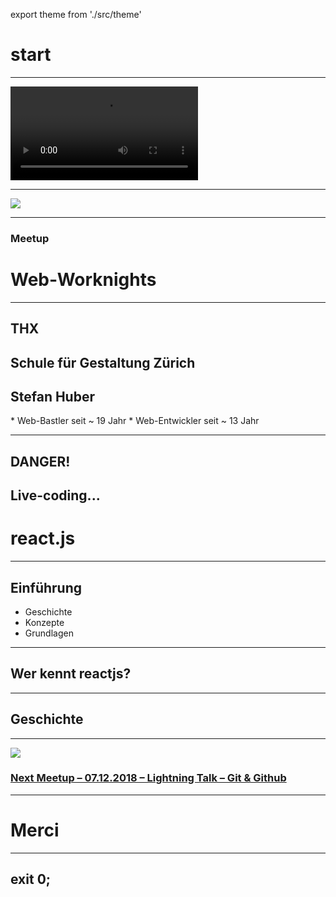 export theme from './src/theme'




<Head>
  <title>Web‑Worknights</title>
  <link href="https://fonts.googleapis.com/css?family=Work+Sans:400,700,900" rel="stylesheet" />
</Head>


# start
---


<Video
  loop={true}
  src="https://cdn.rawgit.com/signalwerk/talk.dock18.2018/add5d516/intro/intro.mp4"
/>

---

![](//cdn.rawgit.com/signalwerk/talk.travis-ci/1991b0ef/img/header.png)

---
### Meetup
# Web‑Worknights
---
## THX
Schule für Gestaltung Zürich
---


## Stefan Huber

<Notes>
* Web-Bastler seit ~ 19 Jahr
* Web-Entwickler seit ~ 13 Jahr
</Notes>


---
## DANGER!
Live-coding...
---
# react.js
---
## Einführung
* Geschichte
* Konzepte
* Grundlagen
---
## Wer kennt reactjs?
---
## Geschichte



---
![](//cdn.rawgit.com/signalwerk/talk.travis-ci/1991b0ef/img/header.png)
### [Next Meetup – 07.12.2018 – Lightning Talk – Git & Github](https://logrinto.ch/events/web-worknights-hs-2018/)


---
# Merci




---

## exit 0;
